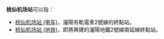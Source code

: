 '''桃仙机场站'''可以指：
* [[桃仙机场站_(电车)|桃仙机场站 (电车)]]，瀋陽有軌電車2號線的終點站。
* [[桃仙机场站_(地铁)|桃仙机场站 (地铁)]]，即將興建的瀋陽地鐵2號線南延線終點站。
{{消歧義|Cat=五字車站名消歧義}}